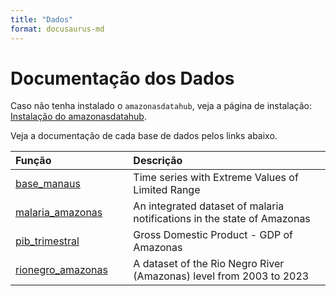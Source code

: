 ```yaml
---
title: "Dados"
format: docusaurus-md
---
```


# Documentação dos Dados

Caso não tenha instalado o `amazonasdatahub`, veja a página de instalação: [Instalação do amazonasdatahub](../instalacao).

Veja a documentação de cada base de dados pelos links abaixo.

| Função | Descrição |
| :----- |:--------- |
|[base_manaus](./base_manaus) |Time series with Extreme Values of Limited Range|
|[malaria_amazonas](./malaria_amazonas)|An integrated dataset of malaria notifications in the state of Amazonas|
|[pib_trimestral](./pib_trimestral)|Gross Domestic Product - GDP of Amazonas|
|[rionegro_amazonas](./rionegro_amazonas)|A dataset of the Rio Negro River (Amazonas) level from 2003 to 2023|

